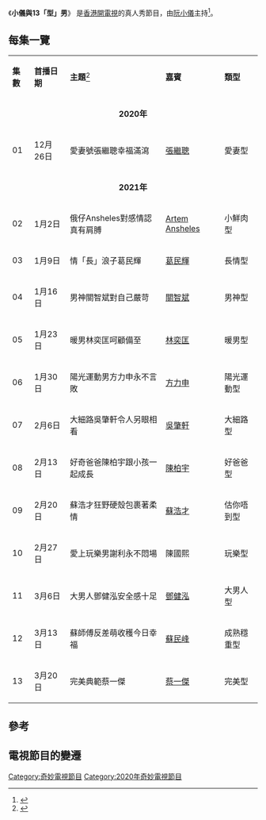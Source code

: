 {{電視節目資訊框
| 名稱         = 小儀與13「型」男
| 原名         =
| 類型         = 真人秀
| 主持         = [[阮小儀|阮小儀]]
| 國家         = {{HKG}}
| 語言         = [[粵語|粵語]]
| 集數         =
| 製作公司      = 229 Production House
| 每集長        = 30分鐘（連廣告）
| 電視台        = [[香港開電視|香港開電視]]
| 視頻制式      = [[高清電視|高清電視]] （[[1080i|1080i]]）
| 首播國家      = {{HKG}}
| 開始         = 2020年12月26日
| 結束         =2021年3月20日
| 播出時間      = 逢星期六 23:00－23:30
| 官方網站      =
}}

《'''小儀與13「型」男'''》<!--（{{lang-en|}}）-->是[[香港開電視|香港開電視]]的真人秀節目，由[[阮小儀|阮小儀]]主持<ref>{{Cite web |url=http://www.hkopentv.com/#/press/402 |title=《小儀與13型男》Boxing Day香港開電視首播<br>張繼聰為太太平反並非「女追男」 用電話攻勢冧掂謝安琪 |access-date=2020-12-20 |archive-date=2018-10-27 |archive-url=https://web.archive.org/web/20181027061527/http://www.hkopentv.com/#/press/402 |dead-url=no }}</ref>。

==每集一覽==
{|class="wikitable" style="text-align:center"
|- style="color:black"
|'''集數'''||'''首播日期'''||'''主題'''<ref>{{Cite web |url=http://ent.i-cable.com/ci/archive/program/599 |title=《小儀與13「型」男》節目重溫 |access-date=2021-01-02 |archive-date=2021-01-18 |archive-url=https://web.archive.org/web/20210118140407/http://ent.i-cable.com/ci/archive/program/599 |dead-url=no }}</ref>||'''嘉賓'''||'''類型'''
|-
|colspan="5" align="center"|'''2020年'''
|-
| 01 || 12月26日 || 愛妻號張繼聰幸福滿瀉 || [[張繼聰|張繼聰]] || 愛妻型
|-
|colspan="5" align="center"|'''2021年'''
|-
| 02 || 1月2日 || 俄仔Ansheles對感情認真有肩膊 || [[Artem_Ansheles|Artem Ansheles]] || 小鮮肉型
|-
| 03 || 1月9日 || 情「長」浪子葛民輝 || [[葛民輝|葛民輝]] || 長情型
|-
| 04 || 1月16日 || 男神關智斌對自己嚴苛 || [[關智斌|關智斌]] || 男神型
|-
| 05 || 1月23日 || 暖男林奕匡呵顧備至 || [[林奕匡|林奕匡]] || 暖男型
|-
| 06 || 1月30日 || 陽光運動男方力申永不言敗 || [[方力申|方力申]] || 陽光運動型
|-
| 07 || 2月6日 || 大細路吳肇軒令人另眼相看 || [[吳肇軒|吳肇軒]] || 大細路型
|-
| 08 || 2月13日 || 好奇爸爸陳柏宇跟小孩一起成長 || [[陳柏宇|陳柏宇]] || 好爸爸型
|-
| 09 || 2月20日 || 蘇浩才狂野硬殼包裹著柔情 || [[蘇浩才|蘇浩才]] || 估你唔到型
|-
| 10 || 2月27日 || 愛上玩樂男謝利永不悶場 || 陳國熙 || 玩樂型
|-
| 11 || 3月6日 || 大男人鄧健泓安全感十足 || [[鄧健泓|鄧健泓]] || 大男人型
|-
| 12 || 3月13日 || 蘇師傅反差萌收穫今日幸福 || [[蘇民峰|蘇民峰]] || 成熟穩重型
|-
| 13 || 3月20日 || 完美典範蔡一傑 || [[蔡一傑|蔡一傑]] || 完美型
|}

==參考==
{{Reflist}}

==電視節目的變遷==
{{電視節目的變遷
|電視台={{HKG}} [[香港開電視|香港開電視]]
|播放檔次=星期六 23:00－23:30
|節目名稱='''小儀與13「型」男'''<br>（2020/12/26－2021/03/20）
|上一節目=難得有傳人<br>（2020/09/26－2020/12/19）
|下一節目=潮聖導賞團<br>（2021/03/27－）
}}

[[Category:奇妙電視節目|Category:奇妙電視節目]]
[[Category:2020年奇妙電視節目|Category:2020年奇妙電視節目]]